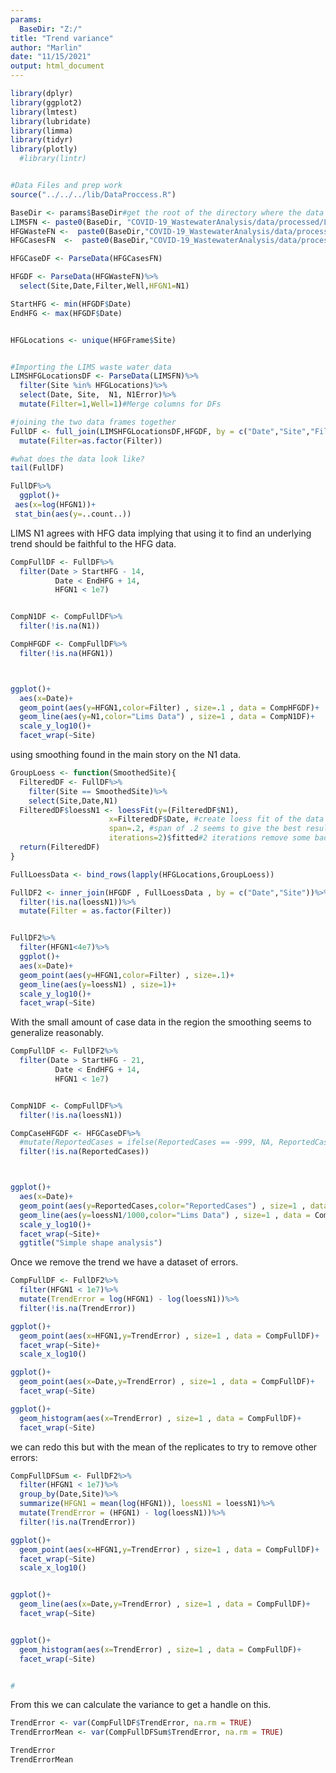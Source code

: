 ```yaml
---
params:
  BaseDir: "Z:/"
title: "Trend variance"
author: "Marlin"
date: "11/15/2021"
output: html_document
---
```


```r
library(dplyr)
library(ggplot2)
library(lmtest)
library(lubridate)
library(limma)
library(tidyr)
library(plotly)
  #library(lintr)


#Data Files and prep work
source("../../../lib/DataProccess.R")
```



```r
BaseDir <- params$BaseDir#get the root of the directory where the data is stored
LIMSFN <- paste0(BaseDir, "COVID-19_WastewaterAnalysis/data/processed/LIMSWasteData_2021-06-30_17-40.csv")
HFGWasteFN <-  paste0(BaseDir,"COVID-19_WastewaterAnalysis/data/processed/HFGWasteData071421.csv")
HFGCasesFN  <-  paste0(BaseDir,"COVID-19_WastewaterAnalysis/data/processed/HFGCaseData_2021-05-07.csv")

HFGCaseDF <- ParseData(HFGCasesFN)

HFGDF <- ParseData(HFGWasteFN)%>%
  select(Site,Date,Filter,Well,HFGN1=N1)

StartHFG <- min(HFGDF$Date)
EndHFG <- max(HFGDF$Date)


HFGLocations <- unique(HFGFrame$Site)


#Importing the LIMS waste water data
LIMSHFGLocationsDF <- ParseData(LIMSFN)%>%
  filter(Site %in% HFGLocations)%>%
  select(Date, Site,  N1, N1Error)%>%
  mutate(Filter=1,Well=1)#Merge columns for DFs

#joining the two data frames together
FullDF <- full_join(LIMSHFGLocationsDF,HFGDF, by = c("Date","Site","Filter","Well"))%>%
  mutate(Filter=as.factor(Filter))

#what does the data look like? 
tail(FullDF)
```

```r

FullDF%>%
  ggplot()+
 aes(x=log(HFGN1))+
 stat_bin(aes(y=..count..))

```



LIMS N1 agrees with HFG data implying that using it to find an underlying trend should be faithful to the HFG data.

```r
CompFullDF <- FullDF%>%
  filter(Date > StartHFG - 14,
          Date < EndHFG + 14,
          HFGN1 < 1e7)


CompN1DF <- CompFullDF%>%
  filter(!is.na(N1))

CompHFGDF <- CompFullDF%>%
  filter(!is.na(HFGN1))



ggplot()+
  aes(x=Date)+
  geom_point(aes(y=HFGN1,color=Filter) , size=.1 , data = CompHFGDF)+
  geom_line(aes(y=N1,color="Lims Data") , size=1 , data = CompN1DF)+
  scale_y_log10()+
  facet_wrap(~Site)
```

using smoothing found in the main story on the N1 data.

```r
GroupLoess <- function(SmoothedSite){
  FilteredDF <- FullDF%>%
    filter(Site == SmoothedSite)%>%
    select(Site,Date,N1)
  FilteredDF$loessN1 <- loessFit(y=(FilteredDF$N1), 
                      x=FilteredDF$Date, #create loess fit of the data
                      span=.2, #span of .2 seems to give the best result, not rigorously chosen
                      iterations=2)$fitted#2 iterations remove some bad patterns
  return(FilteredDF)
}

FullLoessData <- bind_rows(lapply(HFGLocations,GroupLoess))

FullDF2 <- inner_join(HFGDF , FullLoessData , by = c("Date","Site"))%>%
  filter(!is.na(loessN1))%>%
  mutate(Filter = as.factor(Filter))


FullDF2%>%
  filter(HFGN1<4e7)%>%
  ggplot()+
  aes(x=Date)+
  geom_point(aes(y=HFGN1,color=Filter) , size=.1)+
  geom_line(aes(y=loessN1) , size=1)+
  scale_y_log10()+
  facet_wrap(~Site)
```



With the small amount of case data in the region the smoothing seems to generalize reasonably.

```r
CompFullDF <- FullDF2%>%
  filter(Date > StartHFG - 21,
          Date < EndHFG + 14,
          HFGN1 < 1e7)


CompN1DF <- CompFullDF%>%
  filter(!is.na(loessN1))

CompCaseHFGDF <- HFGCaseDF%>%
  #mutate(ReportedCases = ifelse(ReportedCases == -999, NA, ReportedCases))%>%
  filter(!is.na(ReportedCases))



ggplot()+
  aes(x=Date)+
  geom_point(aes(y=ReportedCases,color="ReportedCases") , size=1 , data = CompCaseHFGDF)+
  geom_line(aes(y=loessN1/1000,color="Lims Data") , size=1 , data = CompN1DF)+
  scale_y_log10()+
  facet_wrap(~Site)+
  ggtitle("Simple shape analysis")
```

Once we remove the trend we have a dataset of errors.

```r

CompFullDF <- FullDF2%>%
  filter(HFGN1 < 1e7)%>%
  mutate(TrendError = log(HFGN1) - log(loessN1))%>%
  filter(!is.na(TrendError))

ggplot()+
  geom_point(aes(x=HFGN1,y=TrendError) , size=1 , data = CompFullDF)+
  facet_wrap(~Site)+
  scale_x_log10()

ggplot()+
  geom_point(aes(x=Date,y=TrendError) , size=1 , data = CompFullDF)+
  facet_wrap(~Site)

ggplot()+
  geom_histogram(aes(x=TrendError) , size=1 , data = CompFullDF)+
  facet_wrap(~Site)
```

we can redo this but with the mean of the replicates to try to remove other errors:

```r

CompFullDFSum <- FullDF2%>%
  filter(HFGN1 < 1e7)%>%
  group_by(Date,Site)%>%
  summarize(HFGN1 = mean(log(HFGN1)), loessN1 = loessN1)%>%
  mutate(TrendError = (HFGN1) - log(loessN1))%>%
  filter(!is.na(TrendError))

ggplot()+
  geom_point(aes(x=HFGN1,y=TrendError) , size=1 , data = CompFullDF)+
  facet_wrap(~Site)
  scale_x_log10()


ggplot()+
  geom_line(aes(x=Date,y=TrendError) , size=1 , data = CompFullDF)+
  facet_wrap(~Site)


ggplot()+
  geom_histogram(aes(x=TrendError) , size=1 , data = CompFullDF)+
  facet_wrap(~Site)


#
```


From this we can calculate the variance to get a handle on this.

```r

TrendError <- var(CompFullDF$TrendError, na.rm = TRUE)
TrendErrorMean <- var(CompFullDFSum$TrendError, na.rm = TRUE)

TrendError
TrendErrorMean
```

